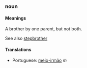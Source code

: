 === noun ===

==== Meanings ====
A brother by one parent, but not both.

See also [[stepbrother]]

==== Translations ====

*Portuguese: [[meio-irmão]] ''m''